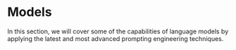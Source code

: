 # Models

In this section, we will cover some of the capabilities of language models by applying the latest and most advanced prompting engineering techniques.